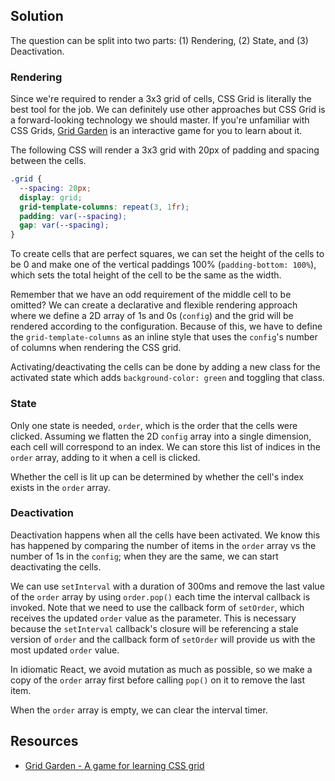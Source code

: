 
## Solution

The question can be split into two parts: (1) Rendering, (2) State, and (3) Deactivation.

### Rendering

Since we're required to render a 3x3 grid of cells, CSS Grid is literally the best tool for the job. We can definitely use other approaches but CSS Grid is a forward-looking technology we should master. If you're unfamiliar with CSS Grids, [Grid Garden](https://cssgridgarden.com/) is an interactive game for you to learn about it.

The following CSS will render a 3x3 grid with 20px of padding and spacing between the cells.

```css
.grid {
  --spacing: 20px;
  display: grid;
  grid-template-columns: repeat(3, 1fr);
  padding: var(--spacing);
  gap: var(--spacing);
}
```

To create cells that are perfect squares, we can set the height of the cells to be 0 and make one of the vertical paddings 100% (`padding-bottom: 100%`), which sets the total height of the cell to be the same as the width.

Remember that we have an odd requirement of the middle cell to be omitted? We can create a declarative and flexible rendering approach where we define a 2D array of 1s and 0s (`config`) and the grid will be rendered according to the configuration. Because of this, we have to define the `grid-template-columns` as an inline style that uses the `config`'s number of columns when rendering the CSS grid.

Activating/deactivating the cells can be done by adding a new class for the activated state which adds `background-color: green` and toggling that class.

### State

Only one state is needed, `order`, which is the order that the cells were clicked. Assuming we flatten the 2D `config` array into a single dimension, each cell will correspond to an index. We can store this list of indices in the `order` array, adding to it when a cell is clicked.

Whether the cell is lit up can be determined by whether the cell's index exists in the `order` array.

### Deactivation

Deactivation happens when all the cells have been activated. We know this has happened by comparing the number of items in the `order` array vs the number of 1s in the `config`; when they are the same, we can start deactivating the cells.

We can use `setInterval` with a duration of 300ms and remove the last value of the `order` array by using `order.pop()` each time the interval callback is invoked. Note that we need to use the callback form of `setOrder`, which receives the updated `order` value as the parameter. This is necessary because the `setInterval` callback's closure will be referencing a stale version of `order` and the callback form of `setOrder` will provide us with the most updated `order` value.

In idiomatic React, we avoid mutation as much as possible, so we make a copy of the `order` array first before calling `pop()` on it to remove the last item.

When the `order` array is empty, we can clear the interval timer.

<TestCases />
<A11y />

## Resources

- [Grid Garden - A game for learning CSS grid](https://cssgridgarden.com/)
